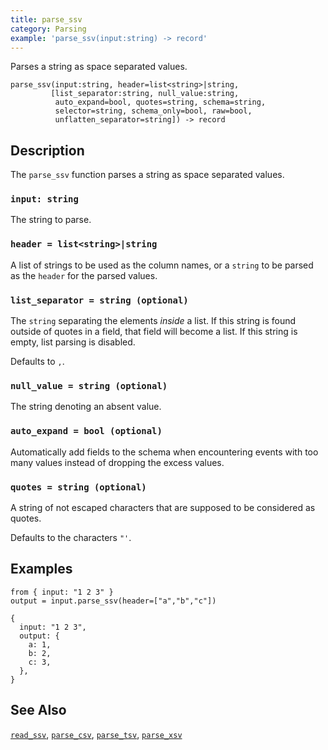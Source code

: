 ```yaml
---
title: parse_ssv
category: Parsing
example: 'parse_ssv(input:string) -> record'
---
```


Parses a string as space separated values.

```tql
parse_ssv(input:string, header=list<string>|string,
         [list_separator:string, null_value:string,
          auto_expand=bool, quotes=string, schema=string,
          selector=string, schema_only=bool, raw=bool,
          unflatten_separator=string]) -> record
```

## Description

The `parse_ssv` function parses a string as space separated values.

### `input: string`

The string to parse.

### `header = list<string>|string`

A list of strings to be used as the column names, or a `string` to be parsed
as the `header` for the parsed values.

### `list_separator = string (optional)`

The `string` separating the elements _inside_ a list. If this string is found
outside of quotes in a field, that field will become a list. If this string is
empty, list parsing is disabled.

Defaults to `,`.

### `null_value = string (optional)`

The string denoting an absent value.

### `auto_expand = bool (optional)`

Automatically add fields to the schema when encountering events with too many
values instead of dropping the excess values.

### `quotes = string (optional)`

A string of not escaped characters that are supposed to be considered as quotes.

Defaults to the characters `"'`.


<ParsingOptions />

## Examples

```tql
from { input: "1 2 3" }
output = input.parse_ssv(header=["a","b","c"])
```
```tql
{
  input: "1 2 3",
  output: {
    a: 1,
    b: 2,
    c: 3,
  },
}
```

## See Also

[`read_ssv`](/reference/operators/read_ssv),
[`parse_csv`](/reference/functions/parse_csv),
[`parse_tsv`](/reference/functions/parse_tsv),
[`parse_xsv`](/reference/functions/parse_xsv)
